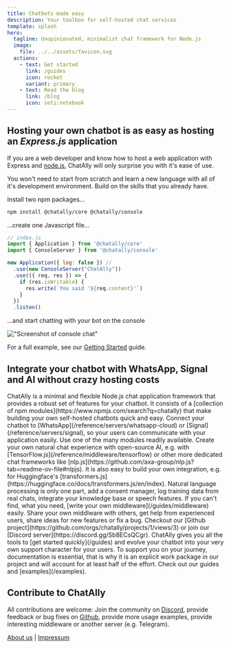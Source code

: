 ```yaml
---
title: Chatbots made easy
description: Your toolbox for self-hosted chat services
template: splash
hero:
  tagline: Unopinionated, minimalist chat framework for Node.js
  image:
    file: ../../assets/favicon.svg
  actions:
    - text: Get started
      link: /guides
      icon: rocket
      variant: primary
    - text: Read the blog
      link: /blog
      icon: seti:notebook
---
```



## Hosting your own chatbot is as easy as hosting an _Express.js_ application

If you are a web developer and know how to host a web application with Express and [node.js](https://nodejs.org), ChatAlly will only surprise you with it's ease of use.

You won't need to start from scratch and learn a new language with all of it's development environment. Build on the skills that you already have.

Install two npm packages...

```bash
npm install @chatally/core @chatally/console
```

...create one Javascript file...

```js
// index.js
import { Application } from '@chatally/core'
import { ConsoleServer } from '@chatally/console'

new Application({ log: false }) //
  .use(new ConsoleServer("ChatAlly"))
  .use(({ req, res }) => {
    if (res.isWritable) {
      res.write(`You said '${req.content}'`)
    }
  })
  .listen()
```

...and start chatting with your bot on the console

!["Screenshot of console chat"](../../assets/first-chat.png)

For a full example, see our [Getting Started](/guides/) guide.

## Integrate your chatbot with WhatsApp, Signal and AI without crazy hosting costs

<CardGrid stagger>
  <Card title="Modules" icon="module">
    ChatAlly is a minimal and flexible Node.js chat application framework that
    provides a robust set of features for your chatbot. It consists of a
    [collection of npm modules](https://www.npmjs.com/search?q=chatally) that
    make building your own self-hosted chatbots quick and easy.
  </Card>
  <Card title="Integration" icon="integration">
    Connect your chatbot to [WhatsApp](/reference/servers/whatsapp-cloud) or
    [Signal](/reference/servers/signal), so your users can communicate with
    your application easily. Use one of the many modules readily available.
    Create your own natural chat experience with open-source AI, e.g. with
    [TensorFlow.js](/reference/middleware/tensorflow) or other more dedicated
    chat frameworks like
    [nlp.js](https://github.com/axa-group/nlp.js?tab=readme-ov-file#nlpjs).
  </Card>
  <Card title="Middleware" icon="middleware">
    It is also easy to build your own integration, e.g. for Huggingface's
    [transformers.js](https://huggingface.co/docs/transformers.js/en/index).
    Natural language processing is only one part, add a consent manager, log
    training data from real chats, integrate your knowledge base or speech
    features. If you can't find, what you need,
    [write your own middleware](/guides/middleware) easily.
  </Card>
  <Card title="Community" icon="community">
    Share your own middlware with others, get help from experienced users, share
    ideas for new features or fix a bug. Checkout our [Github
    project](https://github.com/orgs/chatally/projects/1/views/3) or join our
    [Discord server](https://discord.gg/Sb8ECsQCgr).
  </Card>
  <Card title="Documentation" icon="docs">
    ChatAlly gives you all the tools to [get started quickly](/guides) and
    evolve your chatbot into your very own support character for your users. To
    support you on your journey, documentation is essential, that is why it is
    an explicit work package in our project and will account for at least half
    of the effort. Check out our guides and [examples](/examples).
  </Card>
</CardGrid>

## Contribute to ChatAlly

All contributions are welcome: Join the community on
[Discord](https://discord.gg/Sb8ECsQCgr), provide feedback or bug fixes on
[Github](https://github.com/chatally/chatally/issues), provide more usage
examples, provide interesting middleware or another server (e.g. Telegram).

[About us](/about) | [Impressum](/impressum)
